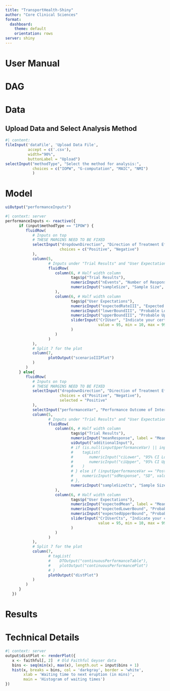```yaml
---
title: "TransportHealth-Shiny"
author: "Core Clinical Sciences"
format:
  dashboard: 
    theme: default
    orientation: rows
server: shiny
---
```


# User Manual

# DAG

# Data 

## Upload Data and Select Analysis Method {.flow}

```r
#| content: 
fileInput('dataFile', 'Upload Data File', 
          accept = c('.csv'),
          width="90%",
          buttonLabel = "Upload")
selectInput("methodType", "Select the method for analysis:",
            choices = c("IOPW", "G-computation", "MAIC", "NMI")
            )
```

# Model

```r
uiOutput("performanceInputs")
```

```r
#| context: server
performanceInputs <- reactive({
      if (input$methodType == "IPOW") {
         fluidRow(
            # Inputs on top
            # THESE MARGINS NEED TO BE FIXED
            selectInput("dropdownDirection", "Direction of Treatment Effect",
                        choices = c("Positive", "Negative")
            ),
            column(5,
                   # Inputs under "Trial Results" and "User Expectations" side-by-side
                   fluidRow(
                      column(6, # Half width column
                             tags$p("Trial Results"),
                             numericInput("nEvents", "Number of Responses (Intervention)", value = 30, min = 0, max = 1000),
                             numericInput("sampleSize", "Sample Size", value = 100, min = 1, max = 1000)
                      ),
                      column(6, # Half width column
                             tags$p("User Expectations"),
                             numericInput("expectedRateIII", "Expected Response Rate", value = 0.5, min = 0, max = 1, step = 0.01),
                             numericInput("lowerBoundIII", "Probable Lower Bound", value = 0.3, min = 0, max = 1, step = 0.01),
                             numericInput("upperBoundIII", "Probable Upper Bound", value = 0.7, min = 0, max = 1, step = 0.01),
                             sliderInput("CrIUser", "Indicate your certainty level (e.g., 90%, 95%, 99%) that this interval contains the true response rate.",
                                         value = 95, min = 10, max = 99, post = "%"
                             )
                      )
                   )
            ),
            # Split 7 for the plot
            column(7,
                   plotOutput("scenarioIIIPlot")
            )
         )
      } else{
         fluidRow(
            # Inputs on top
            # THESE MARGINS NEED TO BE FIXED
            selectInput("dropdownDirection", "Direction of Treatment Effect",
                        choices = c("Positive", "Negative"),
                        selected = "Positive"
            ),
            selectInput("performanceVar", "Performance Outcome of Interest:", choices = c("Change from Baseline", "Post-Intervention Measure"), selected = "Change from Baseline"),
            column(5,
                   # Inputs under "Trial Results" and "User Expectations" side-by-side
                   fluidRow(
                      column(6, # Half width column
                             tags$p("Trial Results"),
                             numericInput("meanResponse", label = "Mean response from Trial (Intervention)",  value = 30, min = 0, max = 1000),
                             uiOutput("additionalInput"),
                             # if (is.null(input$performanceVar) || input$performanceVar == "Change from Baseline") {
                             #    tagList(
                             #       numericInput("ciLower", "95% CI Lower Bound", value = 50, min = -Inf, max = Inf),
                             #       numericInput("ciUpper", "95% CI Upper Bound", value = 70, min = -Inf, max = Inf)
                             #    )
                             # } else if (input$performanceVar == "Post-Intervention measure") {
                             #    numericInput("sdResponse", "SD", value = 10, min = 0.001, max = 1000)
                             # },
                             numericInput("sampleSizeCts", "Sample Size", value = 10, min = 1, max = 1000)
                      ),
                      column(6, # Half width column
                             tags$p("User Expectations"),
                             numericInput("expectedMean", label = "Mean", value = 20, min = 0, max = 1000),
                             numericInput("expectedLowerBound", "Probable Lower Bound", value = 10, min = 0, max = 1000),
                             numericInput("expectedUpperBound", "Probable Upper Bound", value = 30, min = 0, max = 1000),
                             sliderInput("CrIUserCts", "Indicate your certainty level (e.g., 90%, 95%, 99%) that this interval contains the true response rate.",
                                         value = 95, min = 10, max = 99, post = "%"
                             )
                      )
                   )
            ),
            # Split 7 for the plot
            column(7,
                   # tagList(
                   #    DTOutput("continuousPerformanceTable"),
                   #    plotOutput("continuousPerformancePlot")
                   # )
                   plotOutput("distPlot")
            )
         )
      }
   })

```

# Results

# Technical Details



<!-- Examples for shiny in quarto: -->

<!-- # {.sidebar} -->
<!-- ```{r} -->
<!-- sliderInput("bins", "Number of bins:", -->
<!--             min = 1, max = 50, value = 30) -->
<!-- ``` -->

<!-- # User Manual -->
<!-- This should work maybe I don't know? -->

<!-- # Plot -->

<!-- ```{r} -->
<!-- plotOutput("distPlot") -->
<!-- ``` -->



```r
#| context: server
output$distPlot <- renderPlot({
   x <- faithful[, 2]  # Old Faithful Geyser data
   bins <- seq(min(x), max(x), length.out = input$bins + 1)
   hist(x, breaks = bins, col = 'darkgray', border = 'white',
        xlab = 'Waiting time to next eruption (in mins)',
        main = 'Histogram of waiting times')
})
```



